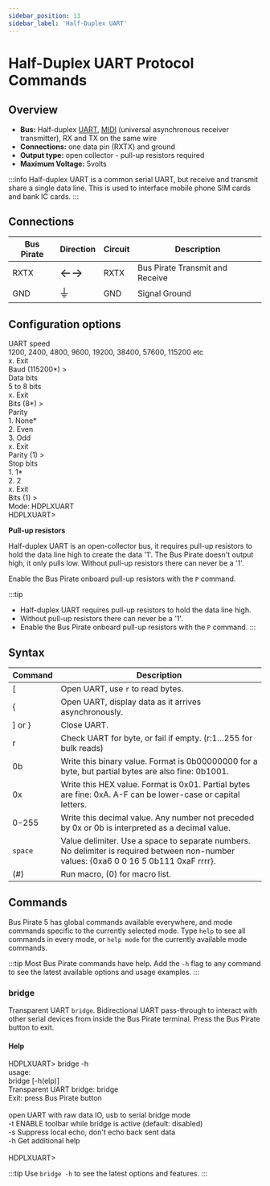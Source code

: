 ```yaml
---
sidebar_position: 13
sidebar_label: 'Half-Duplex UART'
---
```


# Half-Duplex UART Protocol Commands

## Overview

-   **Bus:** Half-duplex [UART](http://en.wikipedia.org/wiki/Serial_uart),
    [MIDI](http://en.wikipedia.org/wiki/Musical_Instrument_Digital_Interface)
    (universal asynchronous receiver transmitter), RX and TX on the same wire
-   **Connections:** one data pin (RXTX) and ground
-   **Output type:** open collector - pull-up resistors required
-   **Maximum Voltage:** 5volts

:::info
Half-duplex UART is a common serial UART, but receive and transmit share a single data line. This is used to interface mobile phone SIM cards and bank IC cards.
:::


## Connections
| Bus Pirate | Direction                     | Circuit | Description   |
|------------|--------------------------|---------|---------------|
| RXTX       | <font size="+2">←→</font> | RXTX    | Bus Pirate Transmit and Receive   |
| GND        | <font size="+2">⏚</font> | GND     | Signal Ground |

## Configuration options

<BrowserWindow>
<span className="bp-info">UART speed</span><br/>
 1200, 2400, 4800, 9600, 19200, 38400, 57600, 115200 etc<br/>
 x. <span className="bp-info">Exit</span><br/>
<span className="bp-prompt">Baud (</span>115200*<span className="bp-prompt">) ></span> <br/>
<span className="bp-info">Data bits</span><br/>
 5 to 8 bits<br/>
 x. <span className="bp-info">Exit</span><br/>
<span className="bp-prompt">Bits (</span>8*<span className="bp-prompt">) ></span> <br/>
<span className="bp-info">Parity</span><br/>
 1. <span className="bp-info">None*</span><br/>
 2. <span className="bp-info">Even</span><br/>
 3. <span className="bp-info">Odd</span><br/>
 x. <span className="bp-info">Exit</span><br/>
<span className="bp-prompt">Parity (</span>1<span className="bp-prompt">) ></span> <br/>
<span className="bp-info">Stop bits</span><br/>
 1. <span className="bp-info">1*</span><br/>
 2. <span className="bp-info">2</span><br/>
 x. <span className="bp-info">Exit</span><br/>
<span className="bp-prompt">Bits (</span>1<span className="bp-prompt">) ></span> <br/>
<span className="bp-info">Mode:</span> HDPLXUART<br/>
<span className="bp-prompt">HDPLXUART></span> 
</BrowserWindow>

**Pull-up resistors**

Half-duplex UART is an open-collector bus, it requires pull-up resistors to hold the data line high to create the data '1'. The Bus Pirate doesn't
output high, it only pulls low. Without pull-up resistors there can
never be a '1'. 

Enable the Bus Pirate onboard pull-up resistors with the ```P``` command.

:::tip
- Half-duplex UART requires pull-up resistors to hold the data line high.
- Without pull-up resistors there can never be a '1'. 
- Enable the Bus Pirate onboard pull-up resistors with the ```P``` command.
:::

## Syntax

|Command| Description  |
|---------|-------|
| [      | Open UART, use ```r``` to read bytes. |
| \{       | Open UART, display data as it arrives asynchronously. |
| \] or } | Close UART.  |
| r       | Check UART for byte, or fail if empty. (r:1…255 for bulk reads) |
| 0b      | Write this binary value. Format is 0b00000000 for a byte, but partial bytes are also fine: 0b1001.|
| 0x      | Write this HEX value. Format is 0x01. Partial bytes are fine: 0xA. A-F can be lower-case or capital letters. |
| 0-255   | Write this decimal value. Any number not preceded by 0x or 0b is interpreted as a decimal value. |
| ```space```| Value delimiter. Use a space to separate numbers. No delimiter is required between non-number values: \{0xa6 0 0 16 5 0b111 0xaF rrrr}. |
| \(#\)   | Run macro, (0) for macro list. |


## Commands

Bus Pirate 5 has global commands available everywhere, and mode commands specific to the currently selected mode. Type ```help``` to see all commands in every mode, or ```help mode``` for the currently available mode commands.

:::tip
Most Bus Pirate commands have help. Add the ```-h``` flag to any command to see the latest available options and usage examples. 
:::

### bridge

Transparent UART ```bridge```. Bidirectional UART pass-through to interact with other serial devices from inside the Bus Pirate terminal. Press the Bus Pirate button to exit.

#### Help

<BrowserWindow>
<span className="bp-prompt">HDPLXUART></span> bridge -h<br/>
usage:<br/>
<span className="bp-info">bridge	[-h(elp)]</span><br/>
<span className="bp-info">Transparent UART bridge: bridge</span><br/>
<span className="bp-info">Exit: press Bus Pirate button</span><br/>
<br/>
<span className="bp-info">open UART with raw data IO, usb to serial bridge mode</span><br/>
<span className="bp-prompt">-t</span>	<span className="bp-info">ENABLE toolbar while bridge is active (default: disabled)</span><br/>
<span className="bp-prompt">-s</span>	<span className="bp-info">Suppress local echo, don't echo back sent data</span><br/>
<span className="bp-prompt">-h</span>	<span className="bp-info">Get additional help</span><br/>
<br/>
<span className="bp-prompt">HDPLXUART></span> <br/>
</BrowserWindow> 
 

:::tip
Use ```bridge -h``` to see the latest options and features.
:::







